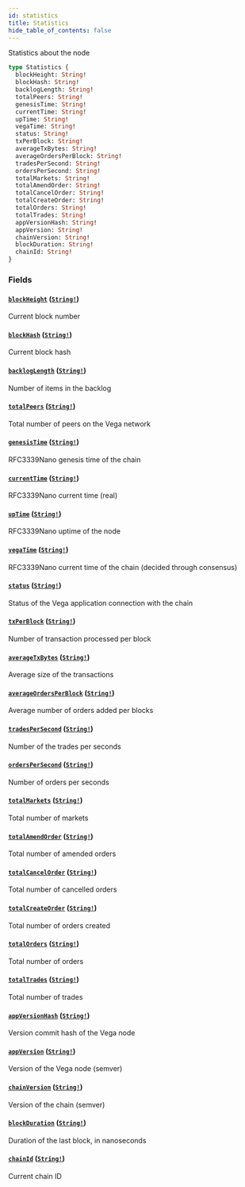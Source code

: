 ```yaml
---
id: statistics
title: Statistics
hide_table_of_contents: false
---
```



Statistics about the node

```graphql
type Statistics {
  blockHeight: String!
  blockHash: String!
  backlogLength: String!
  totalPeers: String!
  genesisTime: String!
  currentTime: String!
  upTime: String!
  vegaTime: String!
  status: String!
  txPerBlock: String!
  averageTxBytes: String!
  averageOrdersPerBlock: String!
  tradesPerSecond: String!
  ordersPerSecond: String!
  totalMarkets: String!
  totalAmendOrder: String!
  totalCancelOrder: String!
  totalCreateOrder: String!
  totalOrders: String!
  totalTrades: String!
  appVersionHash: String!
  appVersion: String!
  chainVersion: String!
  blockDuration: String!
  chainId: String!
}
```


### Fields

#### [`blockHeight`](#) ([`String!`](/docs/testnet/graphql/scalars/string))

Current block number


#### [`blockHash`](#) ([`String!`](/docs/testnet/graphql/scalars/string))

Current block hash


#### [`backlogLength`](#) ([`String!`](/docs/testnet/graphql/scalars/string))

Number of items in the backlog


#### [`totalPeers`](#) ([`String!`](/docs/testnet/graphql/scalars/string))

Total number of peers on the Vega network


#### [`genesisTime`](#) ([`String!`](/docs/testnet/graphql/scalars/string))

RFC3339Nano genesis time of the chain


#### [`currentTime`](#) ([`String!`](/docs/testnet/graphql/scalars/string))

RFC3339Nano current time (real)


#### [`upTime`](#) ([`String!`](/docs/testnet/graphql/scalars/string))

RFC3339Nano uptime of the node


#### [`vegaTime`](#) ([`String!`](/docs/testnet/graphql/scalars/string))

RFC3339Nano current time of the chain (decided through consensus)


#### [`status`](#) ([`String!`](/docs/testnet/graphql/scalars/string))

Status of the Vega application connection with the chain


#### [`txPerBlock`](#) ([`String!`](/docs/testnet/graphql/scalars/string))

Number of transaction processed per block


#### [`averageTxBytes`](#) ([`String!`](/docs/testnet/graphql/scalars/string))

Average size of the transactions


#### [`averageOrdersPerBlock`](#) ([`String!`](/docs/testnet/graphql/scalars/string))

Average number of orders added per blocks


#### [`tradesPerSecond`](#) ([`String!`](/docs/testnet/graphql/scalars/string))

Number of the trades per seconds


#### [`ordersPerSecond`](#) ([`String!`](/docs/testnet/graphql/scalars/string))

Number of orders per seconds


#### [`totalMarkets`](#) ([`String!`](/docs/testnet/graphql/scalars/string))

Total number of markets


#### [`totalAmendOrder`](#) ([`String!`](/docs/testnet/graphql/scalars/string))

Total number of amended orders


#### [`totalCancelOrder`](#) ([`String!`](/docs/testnet/graphql/scalars/string))

Total number of cancelled orders


#### [`totalCreateOrder`](#) ([`String!`](/docs/testnet/graphql/scalars/string))

Total number of orders created


#### [`totalOrders`](#) ([`String!`](/docs/testnet/graphql/scalars/string))

Total number of orders


#### [`totalTrades`](#) ([`String!`](/docs/testnet/graphql/scalars/string))

Total number of trades


#### [`appVersionHash`](#) ([`String!`](/docs/testnet/graphql/scalars/string))

Version commit hash of the Vega node


#### [`appVersion`](#) ([`String!`](/docs/testnet/graphql/scalars/string))

Version of the Vega node (semver)


#### [`chainVersion`](#) ([`String!`](/docs/testnet/graphql/scalars/string))

Version of the chain (semver)


#### [`blockDuration`](#) ([`String!`](/docs/testnet/graphql/scalars/string))

Duration of the last block, in nanoseconds


#### [`chainId`](#) ([`String!`](/docs/testnet/graphql/scalars/string))

Current chain ID





